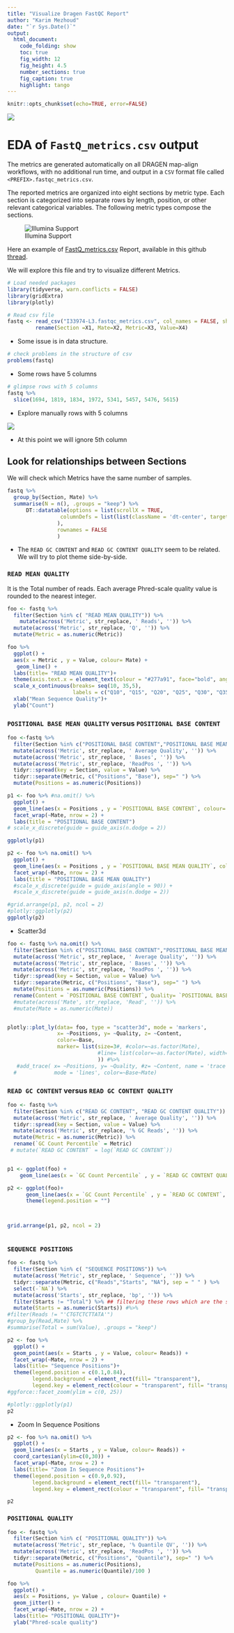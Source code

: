 ```yaml
---
title: "Visualize Dragen FastQC Report"
author: "Karim Mezhoud"
date: "`r Sys.Date()`"
output: 
  html_document:
    code_folding: show
    toc: true
    fig_width: 12
    fig_height: 4.5
    number_sections: true
    fig_caption: true
    highlight: tango
---
```


```r
knitr::opts_chunk$set(echo=TRUE, error=FALSE)
```

![](../doc/fastQC.png){style="display: block; margin: 0 auto"}

# EDA of `FastQ_metrics.csv` output

The metrics are generated automatically on all DRAGEN map-align workflows, with no additional run time, and output in a `CSV` format file called `<PREFIX>.fastqc_metrics.csv`. 

The reported metrics are organized into eight sections by metric type. Each section is categorized into separate rows by length, position, or other relevant categorical variables. The following metric types compose the sections. 

![Illumina Support](img/fastQC_structure.png?style=center){style="display: block; margin: 0 auto"}

Here an example of [FastQ_metrics.csv](https://github.com/ewels/MultiQC/files/9564840/I33974-L3.fastqc_metrics.csv) Report,  available in this github [thread](https://github.com/ewels/MultiQC/issues/1737).

We will explore this file and try to visualize different Metrics.

```r
# Load needed packages
library(tidyverse, warn.conflicts = FALSE)
library(gridExtra)
library(plotly)
```


```r
# Read csv file
fastq <- read_csv("I33974-L3.fastqc_metrics.csv", col_names = FALSE, show_col_types = FALSE) %>%
         rename(Section =X1, Mate=X2, Metric=X3, Value=X4)

```

* Some issue is in data structure.

```r
# check problems in the structure of csv
problems(fastq)
```
* Some rows have 5 columns

```r
# glimpse rows with 5 columns
fastq %>%
  slice(1694, 1819, 1834, 1972, 5341, 5457, 5476, 5615)
```

* Explore manually rows with 5 columns

![](img/problem.png){style="display: block; margin: 0 auto" }

* At this point we will ignore 5th column

## Look for relationships between Sections

We will check which Metrics have the same number of samples.

```r
fastq %>%
  group_by(Section, Mate) %>%
  summarise(N = n(), .groups = "keep") %>%
      DT::datatable(options = list(scrollX = TRUE,
                 columnDefs = list(list(className = 'dt-center', targets = "_all"))
                ),
                rownames = FALSE
                )
```

* The `READ GC CONTENT` and `READ GC CONTENT QUALITY` seem to be related.  We will try to plot theme side-by-side.


### `READ MEAN QUALITY`

It is the Total number of reads. Each average Phred-scale quality value is rounded to the nearest integer.

```r
foo <- fastq %>%
  filter(Section %in% c( "READ MEAN QUALITY")) %>%
    mutate(across('Metric', str_replace, ' Reads', '')) %>%
  mutate(across('Metric', str_replace, 'Q', '')) %>%
  mutate(Metric = as.numeric(Metric)) 

foo %>%
  ggplot() +
  aes(x = Metric , y = Value, colour= Mate) +
   geom_line() +
  labs(title= "READ MEAN QUALITY")+
  theme(axis.text.x = element_text(colour = "#277a91", face="bold", angle = 45))+
  scale_x_continuous(breaks= seq(10, 35,5),
                     labels = c("Q10", "Q15", "Q20", "Q25", "Q30", "Q35"))+
  xlab("Mean Sequence Quality")+
  ylab("Count")

```

###  `POSITIONAL BASE MEAN QUALITY` versus `POSITIONAL BASE CONTENT`

```r
foo <-fastq %>%
  filter(Section %in% c("POSITIONAL BASE CONTENT","POSITIONAL BASE MEAN QUALITY"))  %>%
  mutate(across('Metric', str_replace, ' Average Quality', '')) %>%
  mutate(across('Metric', str_replace, ' Bases', '')) %>%
  mutate(across('Metric', str_replace, 'ReadPos ', '')) %>%
  tidyr::spread(key = Section, value = Value) %>%
  tidyr::separate(Metric, c("Positions", "Base"), sep=" ") %>%
  mutate(Positions = as.numeric(Positions)) 

p1 <- foo %>% #na.omit() %>%
  ggplot() +
  geom_line(aes(x = Positions , y = `POSITIONAL BASE CONTENT`, colour= Base)) +
  facet_wrap(~Mate, nrow = 2) +
  labs(title = "POSITIONAL BASE CONTENT")
# scale_x_discrete(guide = guide_axis(n.dodge = 2)) 

ggplotly(p1)


```


```r


p2 <- foo %>% na.omit() %>%
  ggplot() +
  geom_line(aes(x = Positions , y = `POSITIONAL BASE MEAN QUALITY`, colour= Base)) +
  facet_wrap(~Mate, nrow = 2) +
  labs(title = "POSITIONAL BASE MEAN QUALITY")
  #scale_x_discrete(guide = guide_axis(angle = 90)) +
  #scale_x_discrete(guide = guide_axis(n.dodge = 2)) 

#grid.arrange(p1, p2, ncol = 2)
#plotly::ggplotly(p2)
ggplotly(p2)
```

* Scatter3d

```r
foo <- fastq %>% na.omit() %>%
  filter(Section %in% c("POSITIONAL BASE CONTENT","POSITIONAL BASE MEAN QUALITY"))  %>%
  mutate(across('Metric', str_replace, ' Average Quality', '')) %>%
  mutate(across('Metric', str_replace, ' Bases', '')) %>%
  mutate(across('Metric', str_replace, 'ReadPos ', '')) %>%
  tidyr::spread(key = Section, value = Value) %>%
  tidyr::separate(Metric, c("Positions", "Base"), sep=" ") %>%
  mutate(Positions = as.numeric(Positions)) %>%
  rename(Content = `POSITIONAL BASE CONTENT`, Quality= `POSITIONAL BASE MEAN QUALITY`)#%>%
  #mutate(across('Mate', str_replace, 'Read', '')) %>%
  #mutate(Mate = as.numeric(Mate))


plotly::plot_ly(data= foo, type = "scatter3d", mode = 'markers',
                x= ~Positions, y= ~Quality, z= ~Content,
                color=~Base, 
                marker= list(size=3#, #color=~as.factor(Mate),
                             #line= list(color=~as.factor(Mate), width=1)
                             )) #%>%
   #add_trace( x= ~Positions, y= ~Quality, #z= ~Content, name = 'trace 1',
  #            mode = 'lines', color=~Base~Mate) 
```


### `READ GC CONTENT` versus `READ GC CONTENT QUALITY`

```r

foo <- fastq %>%
  filter(Section %in% c("READ GC CONTENT", "READ GC CONTENT QUALITY")) %>%
  mutate(across('Metric', str_replace, ' Average Quality', '')) %>%
  tidyr::spread(key = Section, value = Value) %>%
  mutate(across('Metric', str_replace, '% GC Reads', '')) %>%
  mutate(Metric = as.numeric(Metric)) %>%
  rename(`GC Count Percentile` = Metric)
 # mutate(`READ GC CONTENT` = log(`READ GC CONTENT`)) 


p1 <- ggplot(foo) +
    geom_line(aes(x = `GC Count Percentile` , y = `READ GC CONTENT QUALITY`, colour= Mate))

p2 <- ggplot(foo)+
      geom_line(aes(x = `GC Count Percentile` , y = `READ GC CONTENT`, colour= Mate))+
      theme(legend.position = "")



grid.arrange(p1, p2, ncol = 2)
  

```


### `SEQUENCE POSITIONS`

```r
foo <- fastq %>%
  filter(Section %in% c( "SEQUENCE POSITIONS")) %>%
  mutate(across('Metric', str_replace, ' Sequence', '')) %>%
  tidyr::separate(Metric, c("Reads","Starts", "NA"), sep = " " ) %>%
  select(-`NA`) %>%
  mutate(across('Starts', str_replace, 'bp', '')) %>%
  filter(Starts != "Total") %>% ## filtering these rows which are the sum of reads.
  mutate(Starts = as.numeric(Starts)) #%>%
#filter(Reads != "'CTGTCTCTTATA'")
#group_by(Read,Mate) %>%
#summarise(Total = sum(Value), .groups = "keep")

p2 <- foo %>% 
  ggplot() +
  geom_point(aes(x = Starts , y = Value, colour= Reads)) +
  facet_wrap(~Mate, nrow = 2) +
  labs(title= "Sequence Positions")+
  theme(legend.position = c(0.1,0.84), 
        legend.background = element_rect(fill= "transparent"),
        legend.key = element_rect(colour = "transparent", fill= "transparent"))
#ggforce::facet_zoom(ylim = c(0, 25))

#plotly::ggplotly(p1)
p2
```



* Zoom In Sequence Positions

```r
p2 <- foo %>% na.omit() %>%
  ggplot() +
  geom_line(aes(x = Starts , y = Value, colour= Reads)) +
  coord_cartesian(ylim=c(0,30)) +
  facet_wrap(~Mate, nrow = 2) +
  labs(title= "Zoom In Sequence Positions")+
  theme(legend.position = c(0.9,0.92), 
        legend.background = element_rect(fill= "transparent"),
        legend.key = element_rect(colour = "transparent", fill= "transparent"))

p2
```



### `POSITIONAL QUALITY`

```r
foo <- fastq %>%
  filter(Section %in% c( "POSITIONAL QUALITY")) %>%
  mutate(across('Metric', str_replace, '% Quantile QV', '')) %>%
  mutate(across('Metric', str_replace, 'ReadPos ', '')) %>%
  tidyr::separate(Metric, c("Positions", "Quantile"), sep=" ") %>%
  mutate(Positions = as.numeric(Positions),
         Quantile = as.numeric(Quantile)/100 )

foo %>%
  ggplot() +
  aes(x = Positions, y= Value , colour= Quantile) +
  geom_jitter() +
  facet_wrap(~Mate, nrow = 2) +
  labs(title= "POSITIONAL QUALITY")+
  ylab("Phred-scale quality")
  
```
